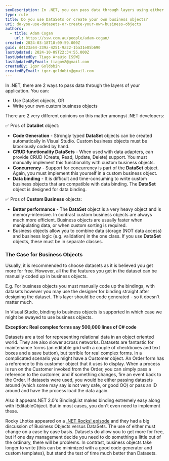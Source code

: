```yaml
---
seoDescription: In .NET, you can pass data through layers using either DataSets or custom business objects.
type: rule
title: Do you use DataSets or create your own business objects?
uri: do-you-use-datasets-or-create-your-own-business-objects
authors:
  - title: Adam Cogan
    url: https://ssw.com.au/people/adam-cogan/
created: 2024-03-18T18:09:59.000Z
guid: d4123a64-239a-4251-9a22-1ba31e85b690
lastUpdated: 2024-10-09T22:34:55.000Z
lastUpdatedBy: Tiago Araújo [SSW]
lastUpdatedByEmail: tiagov8@gmail.com
createdBy: Igor Goldobin
createdByEmail: igor.goldobin@gmail.com
---
```


In .NET, there are 2 ways to pass data through the layers of your application. You can:
* Use DataSet objects, OR
* Write your own custom business objects

There are 2 very different opinions on this matter amongst .NET developers:

✅ Pros of **DataSet** object:

* **Code Generation** - Strongly typed **DataSet** objects can be created automatically in Visual Studio. Custom business objects must be laboriously coded by hand.
* **CRUD functionality DataSets** - When used with data adapters, can provide CRUD (Create, Read, Update, Delete) support. You must manually implement this functionality with custom business objects.
* **Concurrency** - Support for concurrency is part of the **DataSet** object. Again, you must implement this yourself in a custom business object.
* **Data binding** - It is difficult and time-consuming to write custom business objects that are compatible with data binding. The **DataSet** object is designed for data binding.

✅ Pros of **Custom Business** objects:

* **Better performance** - The **DataSet** object is a very heavy object and is memory-intensive. In contrast custom business objects are always much more efficient. Business objects are usually faster when manipulating data, or when custom sorting is required.
* Business objects allow you to combine data storage (NOT data access) and business logic (e.g. validation) in the one class. If you use **DataSet** objects, these must be in separate classes.

### The Case for Business Objects

Usually, it is recommended to choose datasets as it is believed you get more for free. However, all the the features you get in the dataset can be manually coded up in business objects.

E.g. For business objects you must manually code up the bindings, with datasets however you may use the designer for binding straight after designing the dataset. This layer should be code generated - so it doesn't matter much.

In Visual Studio, binding to business objects is supported in which case we might be swayed to use business objects.

**Exception: Real complex forms say 500,000 lines of C# code**

Datasets are a tool for representing relational data in an object oriented world. They are also slower across networks. Datasets are fantastic for maintenance forms (an editable grid with a couple of checkboxes and text boxes and a save button), but terrible for real complex forms. In a complicated scenario you might have a Customer object. An Order form has a reference to this customer object that it uses to display. When a process is run on the Customer invoked from the Order, you can simply pass a reference to the customer, and if something changes, fire an event back to the Order. If datasets were used, you would be either passing datasets around (which some may say is not very safe, or good OO) or pass an ID around and have the process load the data again.

Also it appears.NET 2.0's BindingList makes binding extremely easy along with IEditableObject. But in most cases, you don't even need to implement these.

Rocky Lhotka appeared on a [.NET Rocks! episode](https://www.dotnetrocks.com/details/66) and they had a big discussion of Business Objects versus DataSets. The use of either must change on a case by case basis. Datasets do allow you to get more for free, but if one day management decide you need to do something a little out of the ordinary, there will be problems. In contrast, business objects take longer to write (this can be minimized with a good code generator and custom templates), but stand the test of time much better than Datasets.
